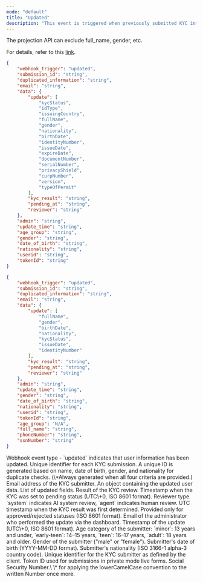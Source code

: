 ```yaml
---
mode: "default"
title: "Updated"
description: "This event is triggered when previously submitted KYC information is updated. Updates can occur due to manual changes by an administrator or system-driven modifications. This webhook allows you to track changes to KYC data in real-time and take immediate necessary actions."
---
```

<Note>
  The projection API can exclude full_name, gender, etc.

  For details, refer to this [link](https://developers.argosidentity.com/api-reference/api-reference-guide/en/post-projection#param-fields).
</Note>

<CodeGroup>

```json updated-webhook-id-document.json
{
    "webhook_trigger": "updated",
    "submission_id": "string",
    "duplicated_information": "string",
    "email": "string",
    "data": {
        "update": [
            "kycStatus",
            "idType",
            "issuingCountry",
            "fullName",
            "gender",
            "nationality",
            "birthDate",
            "identityNumber",
            "issueDate",
            "expireDate",
            "documentNumber",
            "serialNumber",
            "privacyShield",
            "curpNumber",
            "version",
            "typeOfPermit"
        ],
        "kyc_result": "string",
        "pending_at": "string",
        "reviewer": "string"
    },
    "admin": "string",
    "update_time": "string",
    "age_group": "string",
    "gender": "string",
    "date_of_birth": "string",
    "nationality": "string",
    "userid": "string",
    "tokenId": "string"
}
```


```json updated-webhook-knowledge-based.json
{
    "webhook_trigger": "updated",
    "submission_id": "string",
    "duplicated_information": "string",
    "email": "string",
    "data": {
        "update": [
            "fullName",
            "gender",
            "birthDate",
            "nationality",
            "kycStatus",
            "issueDate",
            "identityNumber"
        ],
        "kyc_result": "string",
        "pending_at": "string",
        "reviewer": "string"
    },
    "admin": "string",
    "update_time": "string",
    "gender": "string",
    "date_of_birth": "string",
    "nationality": "string",
    "userid": "string",
    "tokenId": "string",
    "age_group": "N/A",
    "full_name": "string",
    "phoneNumber": "string",
    "ssnNumber": "string"
}
```

</CodeGroup>

<ResponseField name="webhook_trigger" type="string">
  Webhook event type - `updated` indicates that user information has been updated.
</ResponseField>

<ResponseField name="submission_id" type="string">
  Unique identifier for each KYC submission.
</ResponseField>

<ResponseField name="duplicated_information" type="string">
  A unique ID is generated based on name, date of birth, gender, and nationality for duplicate checks. (\*Always generated when all four criteria are provided.)
</ResponseField>

<ResponseField name="email" type="string">
  Email address of the KYC submitter.
</ResponseField>

<ResponseField name="data" type="object">
  An object containing the updated user data.

  <Expandable title="update">
    <ResponseField name="update" type="array">
      List of updated fields.
    </ResponseField>
    <ResponseField name="kyc_result" type="string">
      Result of the KYC review.
    </ResponseField>
    <ResponseField name="pending_at" type="string">
      Timestamp when the KYC was set to pending status (UTC\+0, ISO 8601 format).
    </ResponseField>
    <ResponseField name="reviewer" type="string">
      Reviewer type. `system` indicates AI system review, `agent` indicates human review.
    </ResponseField>
    <ResponseField name="kyc_result" type="string">
      UTC timestamp when the KYC result was first determined. Provided only for approved/rejected statuses (ISO 8601 format).
    </ResponseField>
  </Expandable>
</ResponseField>

<ResponseField name="admin" type="string">
  Email of the administrator who performed the update via the dashboard.
</ResponseField>

<ResponseField name="update_time" type="string">
  Timestamp of the update (UTC\+0, ISO 8601 format).
</ResponseField>

<ResponseField name="age_group" type="string">
  Age category of the submitter:
  `minor`: 13 years and under,
  `early-teen`: 14–15 years,
  `teen`: 16–17 years,
  `adult`: 18 years and older.
</ResponseField>

<ResponseField name="gender" type="string">
  Gender of the submitter ("male" or "female").
</ResponseField>

<ResponseField name="date_of_birth" type="string">
  Submitter's date of birth (YYYY-MM-DD format).
</ResponseField>

<ResponseField name="nationality" type="string">
  Submitter's nationality (ISO 3166-1 alpha-3 country code).
</ResponseField>

<ResponseField name="userid" type="string">
  Unique identifier for the KYC submitter as defined by the client.
</ResponseField>

<ResponseField name="tokenId" type="string">
  Token ID used for submissions in private mode live forms.
</ResponseField>

<ResponseField name="ssnNumber" type="string">
  Social Security Number.\
  \* for applying the lowerCamelCase convention to the written Number once more.
</ResponseField>